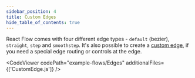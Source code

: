 ```yaml
---
sidebar_position: 4
title: Custom Edges
hide_table_of_contents: true
---
```



React Flow comes with four different edge types - `default` (bezier), `straight`, `step` and `smoothstep`. It's also possible to create a [custom edge](/docs/api/edges/custom-edges), if you need a special edge routing or controls at the edge.

<CodeViewer codePath="example-flows/Edges" additionalFiles={['CustomEdge.js']} />
